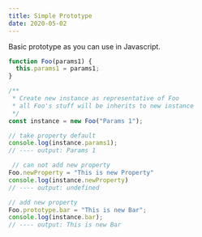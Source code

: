 ```yaml
---
title: Simple Prototype
date: 2020-05-02
---
```


Basic prototype as you can use in Javascript.

```js
function Foo(params1) {
  this.params1 = params1;
}

/** 
 * Create new instance as representative of Foo
 * all Foo's stuff will be inherits to new instance 
 */
const instance = new Foo("Params 1");

// take property default
console.log(instance.params1); 
// ---- output: Params 1

 // can not add new property
Foo.newProperty = "This is new Property"
console.log(instance.newProperty) 
// ---- output: undefined

// add new property
Foo.prototype.bar = "This is new Bar";
console.log(instance.bar); 
// ---- output: This is new Bar
```
